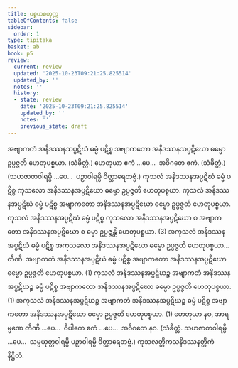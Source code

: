 ```yaml
---
title: ပစ္စယစတုက္က
tableOfContents: false
sidebar:
  order: 1
type: tipitaka
basket: ab
book: p5
review:
  current: review
  updated: '2025-10-23T09:21:25.825514'
  updated_by: ''
  notes: ''
  history:
  - state: review
    date: '2025-10-23T09:21:25.825514'
    updated_by: ''
    notes: ''
    previous_state: draft
---
```



<ReviewStatus review={frontmatter.review} showDetails={true} />

<HypothesisAnnotation frontmatter={frontmatter} />

<DynamicBreadcrumb />

<Division number="84" book="p5" e="ch" v="39" p="23">

<Paragraph number="287" book="p5">
အဗျာကတံ အနိဒဿနသပ္ပဋိဃံ ဓမ္မံ ပဋိစ္စ အဗျာကတော အနိဒဿနသပ္ပဋိဃော ဓမ္မော ဥပ္ပဇ္ဇတိ ဟေတုပစ္စယာ. (သံခိတ္တံ.)
</Paragraph>

<Paragraph number="288" book="p5">
ဟေတုယာ ဧကံ …ပေ…  အဝိဂတေ ဧကံ. (သံခိတ္တံ.)
</Paragraph>

<Paragraph number="289" book="p5">
(သဟဇာတဝါရမ္ပိ …ပေ…  ပဉှာဝါရမ္ပိ ဝိတ္ထာရေတဗ္ဗံ.)
</Paragraph>

</Division>
<Division number="85" book="p5" e="ch" v="39" p="23">

<Paragraph number="290" book="p5">
ကုသလံ အနိဒဿနအပ္ပဋိဃံ ဓမ္မံ ပဋိစ္စ ကုသလော အနိဒဿနအပ္ပဋိဃော ဓမ္မော ဥပ္ပဇ္ဇတိ ဟေတုပစ္စယာ. ကုသလံ အနိဒဿနအပ္ပဋိဃံ ဓမ္မံ ပဋိစ္စ အဗျာကတော အနိဒဿနအပ္ပဋိဃော ဓမ္မော ဥပ္ပဇ္ဇတိ ဟေတုပစ္စယာ. ကုသလံ အနိဒဿနအပ္ပဋိဃံ ဓမ္မံ ပဋိစ္စ ကုသလော အနိဒဿနအပ္ပဋိဃော စ အဗျာကတော အနိဒဿနအပ္ပဋိဃော စ ဓမ္မာ ဥပ္ပဇ္ဇန္တိ ဟေတုပစ္စယာ. (3)
</Paragraph>

<Paragraph number="291" book="p5">
အကုသလံ အနိဒဿနအပ္ပဋိဃံ ဓမ္မံ ပဋိစ္စ အကုသလော အနိဒဿနအပ္ပဋိဃော ဓမ္မော ဥပ္ပဇ္ဇတိ ဟေတုပစ္စယာ…  တီဏိ.
</Paragraph>

<Paragraph number="292" book="p5">
အဗျာကတံ အနိဒဿနအပ္ပဋိဃံ ဓမ္မံ ပဋိစ္စ အဗျာကတော အနိဒဿနအပ္ပဋိဃော ဓမ္မော ဥပ္ပဇ္ဇတိ ဟေတုပစ္စယာ. (1)
</Paragraph>

<Paragraph number="293" book="p5">
ကုသလံ အနိဒဿနအပ္ပဋိဃဉ္စ အဗျာကတံ အနိဒဿနအပ္ပဋိဃဉ္စ ဓမ္မံ ပဋိစ္စ အဗျာကတော အနိဒဿနအပ္ပဋိဃော ဓမ္မော ဥပ္ပဇ္ဇတိ ဟေတုပစ္စယာ. (1)
</Paragraph>

<Paragraph number="294" book="p5">
အကုသလံ အနိဒဿနအပ္ပဋိဃဉ္စ အဗျာကတံ အနိဒဿနအပ္ပဋိဃဉ္စ ဓမ္မံ ပဋိစ္စ အဗျာကတော အနိဒဿနအပ္ပဋိဃော ဓမ္မော ဥပ္ပဇ္ဇတိ ဟေတုပစ္စယာ. (1)
</Paragraph>

<Paragraph number="295" book="p5">
ဟေတုယာ နဝ, အာရမ္မဏေ တီဏိ …ပေ…  ဝိပါကေ ဧကံ …ပေ…  အဝိဂတေ နဝ. (သံခိတ္တံ. သဟဇာတဝါရမ္ပိ …ပေ…  သမ္ပယုတ္တဝါရမ္ပိ ပဉှာဝါရမ္ပိ ဝိတ္ထာရေတဗ္ဗံ.)

</Paragraph>
</Division>

<Paragraph number="296" type="center" book="p5">
ကုသလတ္တိကသနိဒဿနတ္တိကံ နိဋ္ဌိတံ.
</Paragraph>